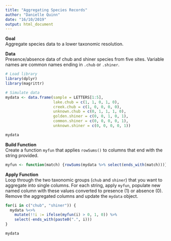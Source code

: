---
title: "Aggregating Species Records"
author: "Danielle Quinn"
date: "16/10/2019"
output: html_document
---

**Goal**  
Aggregate species data to a lower taxonomic resolution.

**Data**  
Presence/absence data of chub and shiner species from five sites. Variable names are common names ending in `.chub` or `.shiner`.

```{r, warning = FALSE, message = FALSE}
# Load library
library(dplyr)
library(magrittr)

# Simulate data
mydata <- data.frame(sample = LETTERS[1:5],
                     lake.chub = c(1, 1, 0, 1, 0),
                     creek.chub = c(1, 0, 0, 0, 0),
                     unknown.chub = c(0, 1, 1, 1, 0),
                     golden.shiner = c(0, 0, 1, 0, 1),
                     common.shiner = c(0, 0, 0, 0, 1),
                     unknown.shiner = c(0, 0, 0, 0, 1))

mydata
```

**Build Function**  
Create a function `myfun` that applies `rowSums()` to columns that end with the string provided.  

```{r}
myfun <- function(match) {rowSums(mydata %>% select(ends_with(match)))}
```

**Apply Function**  
Loop through the two taxonomic groups (`chub` and `shiner`) that you want to aggregate into single columns. For each string, apply `myfun`, populate new named column with these values converted to presence (1) or absence (0). Remove the aggregated columns and update the `mydata` object.  

```{r}
for(i in c("chub", "shiner")) {
  mydata %<>%
    mutate(!!i := ifelse(myfun(i) > 0, 1, 0)) %>%
    select(-ends_with(paste0(".", i)))
}

mydata
```